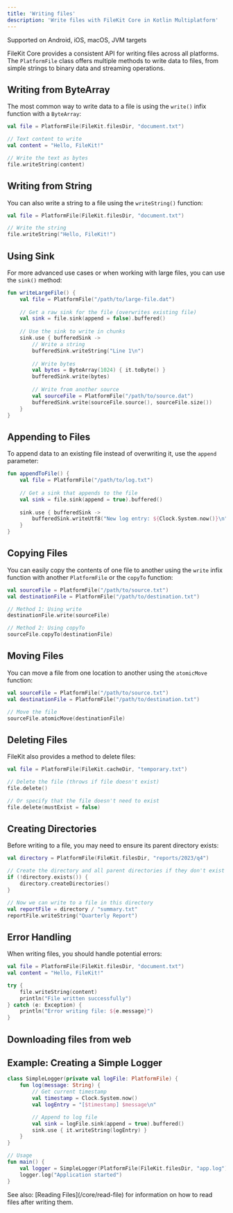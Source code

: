 ```yaml
---
title: 'Writing files'
description: 'Write files with FileKit Core in Kotlin Multiplatform'
---
```



<Check>Supported on Android, iOS, macOS, JVM targets</Check>

FileKit Core provides a consistent API for writing files across all platforms. The `PlatformFile` class offers multiple methods to write data to files, from simple strings to binary data and streaming operations.

## Writing from ByteArray

The most common way to write data to a file is using the `write()` infix function with a `ByteArray`:

```kotlin
val file = PlatformFile(FileKit.filesDir, "document.txt")

// Text content to write
val content = "Hello, FileKit!"

// Write the text as bytes
file.writeString(content)
```

## Writing from String

You can also write a string to a file using the `writeString()` function:

```kotlin
val file = PlatformFile(FileKit.filesDir, "document.txt")

// Write the string
file.writeString("Hello, FileKit!")
```

## Using Sink

For more advanced use cases or when working with large files, you can use the `sink()` method:

```kotlin
fun writeLargeFile() {
    val file = PlatformFile("/path/to/large-file.dat")
    
    // Get a raw sink for the file (overwrites existing file)
    val sink = file.sink(append = false).buffered()
    
    // Use the sink to write in chunks
    sink.use { bufferedSink ->
        // Write a string
        bufferedSink.writeString("Line 1\n")
        
        // Write bytes
        val bytes = ByteArray(1024) { it.toByte() }
        bufferedSink.write(bytes)
        
        // Write from another source
        val sourceFile = PlatformFile("/path/to/source.dat")
        bufferedSink.write(sourceFile.source(), sourceFile.size())
    }
}
```

## Appending to Files

To append data to an existing file instead of overwriting it, use the `append` parameter:

```kotlin
fun appendToFile() {
    val file = PlatformFile("/path/to/log.txt")
    
    // Get a sink that appends to the file
    val sink = file.sink(append = true).buffered()
    
    sink.use { bufferedSink ->
        bufferedSink.writeUtf8("New log entry: ${Clock.System.now()}\n")
    }
}
```

## Copying Files

You can easily copy the contents of one file to another using the `write` infix function with another `PlatformFile` or the `copyTo` function:

```kotlin
val sourceFile = PlatformFile("/path/to/source.txt")
val destinationFile = PlatformFile("/path/to/destination.txt")

// Method 1: Using write
destinationFile.write(sourceFile)

// Method 2: Using copyTo
sourceFile.copyTo(destinationFile)
```

## Moving Files

You can move a file from one location to another using the `atomicMove` function:

```kotlin
val sourceFile = PlatformFile("/path/to/source.txt")
val destinationFile = PlatformFile("/path/to/destination.txt")

// Move the file
sourceFile.atomicMove(destinationFile)
```

## Deleting Files

FileKit also provides a method to delete files:

```kotlin
val file = PlatformFile(FileKit.cacheDir, "temporary.txt")

// Delete the file (throws if file doesn't exist)
file.delete()

// Or specify that the file doesn't need to exist
file.delete(mustExist = false)
```

## Creating Directories

Before writing to a file, you may need to ensure its parent directory exists:

```kotlin
val directory = PlatformFile(FileKit.filesDir, "reports/2023/q4")

// Create the directory and all parent directories if they don't exist
if (!directory.exists()) {
    directory.createDirectories()
}

// Now we can write to a file in this directory
val reportFile = directory / "summary.txt"
reportFile.writeString("Quarterly Report")
```

## Error Handling

When writing files, you should handle potential errors:

```kotlin
val file = PlatformFile(FileKit.filesDir, "document.txt")
val content = "Hello, FileKit!"

try {        
    file.writeString(content)
    println("File written successfully")
} catch (e: Exception) {
    println("Error writing file: ${e.message}")
}
```

## Downloading files from web

<DownloadFilesWeb/>

## Example: Creating a Simple Logger

```kotlin
class SimpleLogger(private val logFile: PlatformFile) {
    fun log(message: String) {
        // Get current timestamp
        val timestamp = Clock.System.now()
        val logEntry = "[$timestamp] $message\n"

        // Append to log file
        val sink = logFile.sink(append = true).buffered()
        sink.use { it.writeString(logEntry) }
    }
}

// Usage
fun main() {
    val logger = SimpleLogger(PlatformFile(FileKit.filesDir, "app.log"))
    logger.log("Application started")
}
```

<Note>
See also: [Reading Files](/core/read-file) for information on how to read files after writing them.
</Note>
